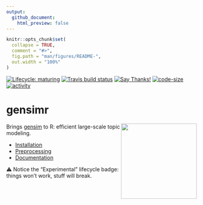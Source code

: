 ```yaml
---
output: 
  github_document:
    html_preview: false
---
```


<!-- README.md is generated from README.Rmd. Please edit that file -->

```r
knitr::opts_chunk$set(
  collapse = TRUE,
  comment = "#>",
  fig.path = "man/figures/README-",
  out.width = "100%"
)
```

<!-- badges: start -->
[![Lifecycle: maturing](https://img.shields.io/badge/lifecycle-maturing-blue.svg)](https://www.tidyverse.org/lifecycle/#maturing)
[![Travis build status](https://travis-ci.org/news-r/gensimr.svg?branch=master)](https://travis-ci.org/news-r/gensimr)
[![Say Thanks!](https://img.shields.io/badge/Say%20Thanks-!-1EAEDB.svg)](https://saythanks.io/to/JohnCoene)
[![code-size](https://img.shields.io/github/languages/code-size/news-r/gensimr.svg)](https://github.com/news-r/gensimr) 
[![activity](https://img.shields.io/github/last-commit/news-r/gensimr.svg)](https://github.com/news-r/gensimr)
<!-- badges: end -->

# gensimr

<img src="./man/figures/logo.png" height="200" align="right" />

Brings [gensim](https://radimrehurek.com/gensim) to R: efficient large-scale topic modeling.

- [Installation](https://gensimr.news-r.org/articles/installation.html)
- [Preprocessing](https://gensimr.news-r.org/articles/preprocessing.html)
- [Documentation](https://gensimr.news-r.org/)

⚠️ Notice the "Experimental" lifecycle badge: things won't work, stuff will break.

